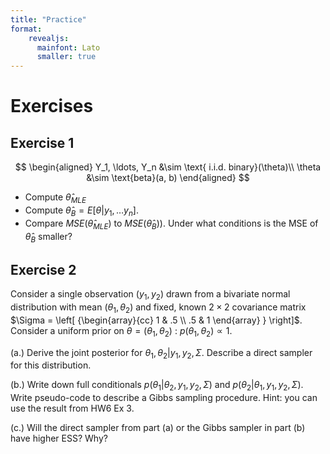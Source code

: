 ```yaml
---
title: "Practice"
format: 
    revealjs:
      mainfont: Lato
      smaller: true
---
```


# Exercises

## Exercise 1

$$
\begin{aligned}
Y_1, \ldots, Y_n &\sim \text{ i.i.d. binary}(\theta)\\
\theta &\sim \text{beta}(a, b)
\end{aligned}
$$

- Compute $\hat{\theta}_{MLE}$
- Compute $\hat{\theta}_{B} = E[\theta | y_1,\ldots y_n]$.
- Compare $MSE(\hat{\theta}_{MLE})$ to $MSE(\hat{\theta}_{B})$). Under what conditions is the MSE of $\hat{\theta}_B$ smaller?


## Exercise 2

Consider a single observation $(y_1, y_2)$ drawn from a bivariate normal distribution with mean $(\theta_1, \theta_2)$ and fixed, known $2 \times 2$ covariance matrix $\Sigma = \left[ {\begin{array}{cc}
   1 & .5 \\
   .5 & 1
  \end{array} } \right]$. Consider a uniform prior on $\theta = (\theta_1, \theta_2)$ : $p(\theta_1, \theta_2) \propto 1$. 

(a.) Derive the joint posterior for $\theta_1, \theta_2 | y_1, y_2, \Sigma$. Describe a direct sampler for this distribution.

(b.) Write down full conditionals $p(\theta_1 | \theta_2, y_1, y_2, \Sigma)$ and $p(\theta_2 | \theta_1, y_1, y_2, \Sigma)$. Write pseudo-code to describe a Gibbs sampling procedure. Hint: you can use the result from HW6 Ex 3.

(c.) Will the direct sampler from part (a) or the Gibbs sampler in part (b) have higher ESS? Why?

